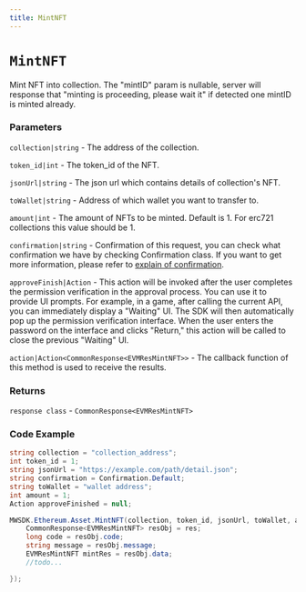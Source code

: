 ```yaml
---
title: MintNFT
---
```


# `MintNFT`

Mint NFT into collection.
The "mintID" param is nullable, server will response that "minting is proceeding, please wait it" if detected one mintID is minted already.
### Parameters
`collection|string` -  The address of the collection.

`token_id|int` - The token_id of the NFT.

`jsonUrl|string` -  The json url which contains details of collection's NFT.

`toWallet|string` - Address of which wallet you want to transfer to.

`amount|int` - The amount of NFTs to be minted. Default is 1. For erc721 collections this value should be 1.

`confirmation|string` - Confirmation of this request, you can check what confirmation we have by checking Confirmation class. If you want to get more information, please refer to [explain of confirmation](https://mirrorworld.fun/docs/api-reference/unity/configuration#confirmation).

`approveFinish|Action` - This action will be invoked after the user completes the permission verification in the approval process. You can use it to provide UI prompts. For example, in a game, after calling the current API, you can immediately display a "Waiting" UI. The SDK will then automatically pop up the permission verification interface. When the user enters the password on the interface and clicks "Return," this action will be called to close the previous "Waiting" UI.

`action|Action<CommonResponse<EVMResMintNFT>>` - The callback function of this method is used to receive the results.

### Returns
`response class` - `CommonResponse<EVMResMintNFT>`

### Code Example
```csharp
string collection = "collection_address";
int token_id = 1;
string jsonUrl = "https://example.com/path/detail.json";
string confirmation = Confirmation.Default;
string toWallet = "wallet address";
int amount = 1;
Action approveFinished = null;

MWSDK.Ethereum.Asset.MintNFT(collection, token_id, jsonUrl, toWallet, amount, confirmation, approveFinished, (res) => {
    CommonResponse<EVMResMintNFT> resObj = res;
    long code = resObj.code;
    string message = resObj.message;
    EVMResMintNFT mintRes = resObj.data;
    //todo...

});
```